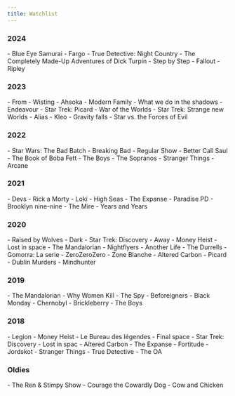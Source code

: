 ```yaml
---
title: Watchlist
---
```



### 2024

<Series>
	- Blue Eye Samurai
	- Fargo
	- True Detective: Night Country
	- The Completely Made-Up Adventures of Dick Turpin
	- Step by Step
	- Fallout
	- Ripley
</Series>

### 2023

<Series>
	- From
	- Wisting
	- Ahsoka
	- Modern Family
	- What we do in the shadows
	- Endeavour
	- Star Trek: Picard
	- War of the Worlds
	- Star Trek: Strange new Worlds
	- Alias
	- Kleo
	- Gravity falls
	- Star vs. the Forces of Evil
</Series>

### 2022

<Series>
	- Star Wars: The Bad Batch
	- Breaking Bad
	- Regular Show
	- Better Call Saul
	- The Book of Boba Fett
	- The Boys
	- The Sopranos
	- Stranger Things
	- Arcane
</Series>

### 2021

<Series>
	- Devs
	- Rick a Morty
	- Loki
	- High Seas
	- The Expanse
	- Paradise PD
	- Brooklyn nine-nine
	- The Mire
	- Years and Years
</Series>

### 2020

<Series>
	- Raised by Wolves
	- Dark
	- Star Trek: Discovery
	- Away
	- Money Heist
	- Lost in space
	- The Mandalorian
	- Nightflyers
	- Another Life
	- The Durrells
	- Gomorra: La serie
	- ZeroZeroZero
	- Zone Blanche
	- Altered Carbon
	- Picard
	- Dublin Murders
	- Mindhunter
</Series>

### 2019

<Series>
	- The Mandalorian
	- Why Women Kill
	- The Spy
	- Beforeigners
	- Black Monday
	- Chernobyl
	- Brickleberry
	- The Boys
</Series>

### 2018

<Series>
	- Legion
	- Money Heist
	- Le Bureau des légendes
	- Final space
	- Star Trek: Discovery
	- Lost in spac
	- Altered Carbon
	- The Expanse
	- Fortitude
	- Jordskot
	- Stranger Things
	- True Detective
	- The OA
</Series>

### Oldies

<Series>
	- The Ren & Stimpy Show
	- Courage the Cowardly Dog
	- Cow and Chicken
</Series>
